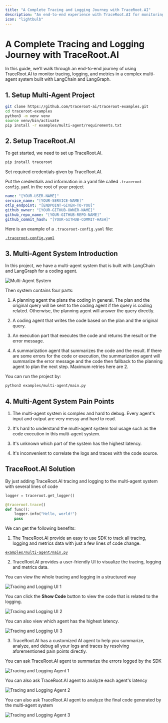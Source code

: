 ```yaml
---
title: "A Complete Tracing and Logging Journey with TraceRoot.AI"
description: "An end-to-end experience with TraceRoot.AI for monitoring your tracing, logging, and metrics data — enhanced by advanced AI agents that help you summarize, analyze, and debug all your logs and traces effortlessly."
icon: "lightbulb"
---
```


# A Complete Tracing and Logging Journey with TraceRoot.AI

In this guide, we'll walk through an end-to-end journey of using TraceRoot.AI to monitor tracing, logging, and metrics in a complex multi-agent system built with LangChain and LangGraph.


## 1. Setup Multi-Agent Project

```bash
git clone https://github.com/traceroot-ai/traceroot-examples.git
cd traceroot-examples
python3 -m venv venv
source venv/bin/activate
pip install -r examples/multi-agent/requirements.txt
```

## 2. Setup TraceRoot.AI

To get started, we need to set up TraceRoot.AI.

```bash
pip install traceroot
```

Set required credentials given by TraceRoot.AI.

Put the credentials and information in a yaml file called `.traceroot-config.yaml` in the root of your project

```yaml
name: "[YOUR-USER-NAME]"
service_name: "[YOUR-SERVICE-NAME]"
otlp_endpoint: "[ENDPOINT-GIVEN-TO-YOU]"
github_owner: "[YOUR-GITHUB-OWNER-NAME]"
github_repo_name: "[YOUR-GITHUB-REPO-NAME]"
github_commit_hash: "[YOUR-GITHUB-COMMIT-HASH]"
```

Here is an example of a `.traceroot-config.yaml` file:

[`.traceroot-config.yaml`](https://github.com/traceroot-ai/traceroot-examples/blob/main/.traceroot-config.yaml)

## 3. Multi-Agent System Introduction

In this project, we have a multi-agent system that is built with LangChain and LangGraph for a coding agent.

<img src="https://github.com/traceroot-ai/traceroot-examples/blob/main/examples/multi_agent/multi_agent_graph.png" alt="Multi-Agent System" />


Then system contains four parts:

1. A planning agent the plans the coding in general. The plan and the original query will be sent to the coding agent if the query is coding related. Otherwise, the planning agent will answer the query directly.

2. A coding agent that writes the code based on the plan and the original query.

3. An execution part that executes the code and returns the result or the error message.

4. A summarization agent that summarizes the code and the result. If there are some errors for the code or execution, the summarization agent will summarize the error message and the code then fallback to the planning agent to plan the next step. Maximum retries here are 2.

You can run the project by:

```bash
python3 examples/multi-agent/main.py
```

## 4. Multi-Agent System Pain Points

1. The multi-agent system is complex and hard to debug. Every agent's input and output are very messy and hard to read.

2. It's hard to understand the multi-agent system tool usage such as the code execution in this multi-agent system.

3. It's unknown which part of the system has the highest latency.

4. It's inconvenient to correlate the logs and traces with the code source.

## TraceRoot.AI Solution

By just adding TraceRoot.AI tracing and logging to the multi-agent system with several lines of code

```python
logger = traceroot.get_logger()

@traceroot.trace()
def func():
    logger.info("Hello, world!")
    pass
```

We can get the following benefits:

1. The TraceRoot.AI provide an easy to use SDK to track all tracing, logging and metrics data with just a few lines of code change.

[`examples/multi-agent/main.py`](https://github.com/traceroot-ai/traceroot-examples/blob/ca1b657cb9276fe28de18bf9f40d89c757a771a7/examples/multi-agent/main.py#L183)

2. TraceRoot.AI provides a user-friendly UI to visualize the tracing, logging and metrics data.

You can view the whole tracing and logging in a structured way

<img src="../images/1.png" alt="Tracing and Logging UI 1" />

You can click the **Show Code** button to view the code that is related to the logging.

<img src="../images/2.png" alt="Tracing and Logging UI 2" />

You can also view which agent has the highest latency.

<img src="../images/3.png" alt="Tracing and Logging UI 3" />

3. TraceRoot.AI has a customized AI agent to help you summarize, analyze, and debug all your logs and traces by resolving aforementioned pain points directly.

You can ask TraceRoot.AI agent to summarize the errors logged by the SDK

<img src="../images/4.png" alt="Tracing and Logging Agent 1" />

You can also ask TraceRoot.AI agent to analyze each agent's latency

<img src="../images/5.png" alt="Tracing and Logging Agent 2" />

You can also ask TraceRoot.AI agent to analyze the final code generated by the multi-agent system

<img src="../images/6.png" alt="Tracing and Logging Agent 3" />
